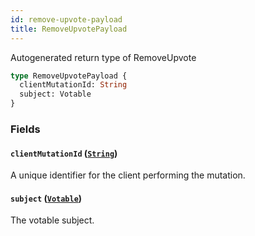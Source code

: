 ```yaml
---
id: remove-upvote-payload
title: RemoveUpvotePayload
---
```


Autogenerated return type of RemoveUpvote

```graphql
type RemoveUpvotePayload {
  clientMutationId: String
  subject: Votable
}
```

### Fields

#### `clientMutationId` ([`String`](/docs/api/scalars/string))

A unique identifier for the client performing the mutation.

#### `subject` ([`Votable`](/docs/api/interfaces/votable))

The votable subject.
